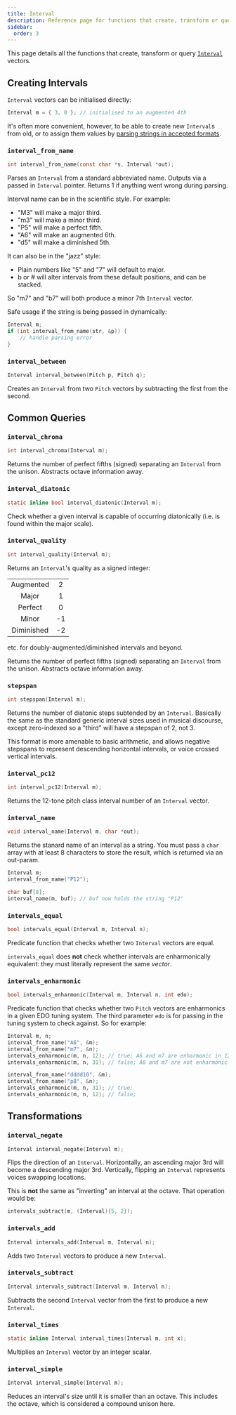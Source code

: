 ```yaml
---
title: Interval
description: Reference page for functions that create, transform or query Interval vectors.
sidebar:
  order: 3
---
```



This page details all the functions that create, transform or query [`Interval`](/c/types/#interval) vectors.

## Creating Intervals

`Interval` vectors can be initialised directly:

```c
Interval m = { 3, 0 }; // initialised to an augmented 4th
```

It's often more convenient, however, to be able to create new `Interval`s from old, or to assign them values by [parsing strings in accepted formats](/c/parse/#interval_from_spn).

### `interval_from_name`

```c
int interval_from_name(const char *s, Interval *out);
```

Parses an `Interval` from a standard abbreviated name. Outputs via a passed in `Interval` pointer. Returns 1 if anything went wrong during parsing.

Interval name can be in the scientific style. For example:
- "M3" will make a major third.
- "m3" will make a minor third.
- "P5" will make a perfect fifth.
- "A6" will make an augmented 6th.
- "d5" will make a diminished 5th.

It can also be in the "jazz" style:

- Plain numbers like "5" and "7" will default to major.
- b or # will alter intervals from these default positions, and can be stacked.

So "m7" and "b7" will both produce a minor 7th `Interval` vector.

Safe usage if the string is being passed in dynamically:

```c
Interval m;
if (int interval_from_name(str, &p)) {
    // handle parsing error
}
```

### `interval_between`

```c
Interval interval_between(Pitch p, Pitch q);
```

Creates an `Interval` from two `Pitch` vectors by subtracting the first from the second.

## Common Queries

### `interval_chroma`

```c
int interval_chroma(Interval m);
```

Returns the number of perfect fifths (signed) separating an `Interval` from the unison. Abstracts octave information away.

### `interval_diatonic`

```c
static inline bool interval_diatonic(Interval m);
```

Check whether a given interval is capable of occurring diatonically (i.e. is found within the major scale).

### `interval_quality`

```c
int interval_quality(Interval m);
```

Returns an `Interval`'s quality as a signed integer:

|            |     |
| :--------: | :-: |
| Augmented  |  2  |
| Major      |  1  |
| Perfect    |  0  |
| Minor      | -1  |
| Diminished | -2  |

etc. for doubly-augmented/diminished intervals and beyond.

Returns the number of perfect fifths (signed) separating an `Interval` from the unison. Abstracts octave information away.

### `stepspan`

```c
int stepspan(Interval m);
```

Returns the number of diatonic steps subtended by an `Interval`. Basically the same as the standard generic interval sizes used in musical discourse, except zero-indexed so a "third" will have a stepspan of 2, not 3.

This format is more amenable to basic arithmetic, and allows negative stepspans to represent descending horizontal intervals, or voice crossed vertical intervals.

### `interval_pc12`

```c
int interval_pc12(Interval m);
```

Returns the 12-tone pitch class interval number of an `Interval` vector.

### `interval_name`

```c
void interval_name(Interval m, char *out);
```

Returns the stanard name of an interval as a string. You must pass a `char` array with at least 8 characters to store the result, which is returned via an out-param.

```c
Interval m;
interval_from_name("P12");

char buf[8];
interval_name(m, buf); // buf now holds the string "P12"
```

### `intervals_equal`

```c
bool intervals_equal(Interval m, Interval n);
```

Predicate function that checks whether two `Interval` vectors are equal.

<Aside type="caution">

`intervals_equal` does **not** check whether intervals are enharmonically equivalent: they must literally represent the same *vector*.

</Aside>

### `intervals_enharmonic`

```c
bool intervals_enharmonic(Interval m, Interval n, int edo);
```

Predicate function that checks whether two `Pitch` vectors are enharmonics in a given EDO tuning system. The third parameter `edo` is for passing in the tuning system to check against. So for example:

```c
Interval m, n;
interval_from_name("A6", &m);
interval_from_name("m7", &n);
intervals_enharmonic(m, n, 12); // true; A6 and m7 are enharmonic in 12tet
intervals_enharmonic(m, n, 31); // false; A6 and m7 are not enharmonic in 31tet

interval_from_name("dddd10", &m);
interval_from_name("p8", &n);
intervals_enharmonic(m, n, 31); // true;
intervals_enharmonic(m, n, 12); // false;
```

## Transformations

### `interval_negate`

```c
Interval interval_negate(Interval m);
```

Flips the direction of an `Interval`. Horizontally, an ascending major 3rd will become a descending major 3rd. Vertically, flipping an `Interval` represents voices swapping locations.

<Aside type="caution">

This is **not** the same as "inverting" an interval at the octave. That operation would be:

```c
intervals_subtract(m, (Interval){5, 2});
```

</Aside>

### `intervals_add`

```c
Interval intervals_add(Interval m, Interval n);
```

Adds two `Interval` vectors to produce a new `Interval`.

### `intervals_subtract`

```c
Interval intervals_subtract(Interval m, Interval n);
```

Subtracts the second `Interval` vector from the first to produce a new `Interval`.

### `interval_times`

```c
static inline Interval interval_times(Interval m, int x);
```

Multiplies an `Interval` vector by an integer scalar.

### `interval_simple`

```c
Interval interval_simple(Interval m);
```

Reduces an interval's size until it is smaller than an octave. This includes the octave, which is considered a compound unison here.
